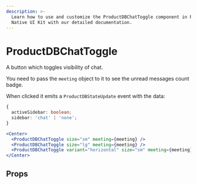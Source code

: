 ```yaml
---
description: >-
  Learn how to use and customize the ProductDBChatToggle component in ProductDB's React
  Native UI Kit with our detailed documentation.
---
```


# ProductDBChatToggle

A button which toggles visibility of chat.

You need to pass the `meeting` object to it to see the unread messages count
badge.

When clicked it emits a `ProductDBStateUpdate` event with the data:

```ts
{
  activeSidebar: boolean;
  sidebar: 'chat' | 'none';
}
```

```jsx
<Center>
  <ProductDBChatToggle size="sm" meeting={meeting} />
  <ProductDBChatToggle size="lg" meeting={meeting} />
  <ProductDBChatToggle variant="horizontal" size="sm" meeting={meeting} />
</Center>
```

## Props

<PropsTable of="ProductDB-chat-toggle" />

<head>
  <title>React Native UI Kit ProductDBChatToggle</title>
</head>
